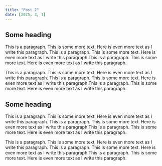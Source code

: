 ```yaml
---
title: "Post 2"
date: [2025, 3, 1]
---
```


## Some heading

This is a paragraph. This is some more text. Here is even more text as I write this paragraph. This is a paragraph. This is some more text. Here is even more text as I write this paragraph.This is a paragraph. This is some more text. Here is even more text as I write this paragraph.

This is a paragraph. This is some more text. Here is even more text as I write this paragraph. This is a paragraph. This is some more text. Here is even more text as I write this paragraph.This is a paragraph. This is some more text. Here is even more text as I write this paragraph.

## Some heading

This is a paragraph. This is some more text. Here is even more text as I write this paragraph. This is a paragraph. This is some more text. Here is even more text as I write this paragraph.This is a paragraph. This is some more text. Here is even more text as I write this paragraph.

This is a paragraph. This is some more text. Here is even more text as I write this paragraph. This is a paragraph. This is some more text. Here is even more text as I write this paragraph.This is a paragraph. This is some more text. Here is even more text as I write this paragraph.
